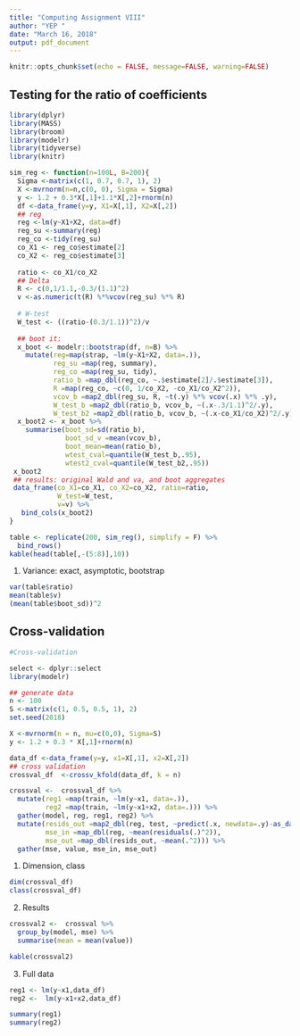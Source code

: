 ```yaml
---
title: "Computing Assignment VIII"
author: "YEP "
date: "March 16, 2018"
output: pdf_document
---
```


```r
knitr::opts_chunk$set(echo = FALSE, message=FALSE, warning=FALSE)
```

## Testing for the ratio of coefficients

```r
library(dplyr)
library(MASS)
library(broom)
library(modelr)
library(tidyverse)
library(knitr)

sim_reg <- function(n=100L, B=200){
  Sigma <-matrix(c(1, 0.7, 0.7, 1), 2)
  X <-mvrnorm(n=n,c(0, 0), Sigma = Sigma)
  y <- 1.2 + 0.3*X[,1]+1.1*X[,2]+rnorm(n)
  df <-data_frame(y=y, X1=X[,1], X2=X[,2])
  ## reg
  reg <-lm(y~X1+X2, data=df)
  reg_su <-summary(reg)
  reg_co <-tidy(reg_su)
  co_X1 <- reg_co$estimate[2]
  co_X2 <- reg_co$estimate[3]
  
  ratio <- co_X1/co_X2
  ## Delta
  R <- c(0,1/1.1,-0.3/(1.1)^2)
  v <-as.numeric(t(R) %*%vcov(reg_su) %*% R)
  
  # W-test
  W_test <- ((ratio-(0.3/1.1))^2)/v
  
  ## boot it:
  x_boot <- modelr::bootstrap(df, n=B) %>%
    mutate(reg=map(strap, ~lm(y~X1+X2, data=.)),
           reg_su =map(reg, summary),
           reg_co =map(reg_su, tidy),
           ratio_b =map_dbl(reg_co, ~.$estimate[2]/.$estimate[3]),
           R =map(reg_co, ~c(0, 1/co_X2, -co_X1/co_X2^2)),
           vcov_b =map2_dbl(reg_su, R, ~t(.y) %*% vcov(.x) %*% .y),
           W_test_b =map2_dbl(ratio_b, vcov_b, ~(.x-.3/1.1)^2/.y),
           W_test_b2 =map2_dbl(ratio_b, vcov_b, ~(.x-co_X1/co_X2)^2/.y))
  x_boot2 <- x_boot %>%
    summarise(boot_sd=sd(ratio_b),
              boot_sd_v =mean(vcov_b),
              boot_mean=mean(ratio_b),
              wtest_cval=quantile(W_test_b,.95),
              wtest2_cval=quantile(W_test_b2,.95))
 x_boot2
 ## results: original Wald and va, and boot aggregates
 data_frame(co_X1=co_X1, co_X2=co_X2, ratio=ratio,
            W_test=W_test,
            v=v) %>%
   bind_cols(x_boot2)
}

table <- replicate(200, sim_reg(), simplify = F) %>% 
  bind_rows() 
kable(head(table[,-(5:8)],10))

```

1. Variance: exact, asymptotic, bootstrap

```r
var(table$ratio)
mean(table$v)
(mean(table$boot_sd))^2

```

## Cross-validation

```r
#Cross-validation

select <- dplyr::select
library(modelr)

## generate data
n <- 100
S <-matrix(c(1, 0.5, 0.5, 1), 2)
set.seed(2018)

X <-mvrnorm(n = n, mu=c(0,0), Sigma=S)
y <- 1.2 + 0.3 * X[,1]+rnorm(n)

data_df <-data_frame(y=y, x1=X[,1], x2=X[,2])
## cross validation
crossval_df  <-crossv_kfold(data_df, k = n)

crossval <-  crossval_df %>%
  mutate(reg1 =map(train, ~lm(y~x1, data=.)),
         reg2 =map(train, ~lm(y~x1+x2, data=.))) %>%
  gather(model, reg, reg1, reg2) %>%
  mutate(resids_out =map2_dbl(reg, test, ~predict(.x, newdata=.y)-as_data_frame(.y)$y),
         mse_in =map_dbl(reg, ~mean(residuals(.)^2)),
         mse_out =map_dbl(resids_out, ~mean(.^2))) %>%
  gather(mse, value, mse_in, mse_out)
```

1. Dimension, class

```r
dim(crossval_df)
class(crossval_df)
```

2. Results

```r
crossval2 <-  crossval %>%
  group_by(model, mse) %>%
  summarise(mean = mean(value))

kable(crossval2)

```

3. Full data

```r

reg1 <- lm(y~x1,data_df)
reg2 <-  lm(y~x1+x2,data_df)

summary(reg1)
summary(reg2)
```

